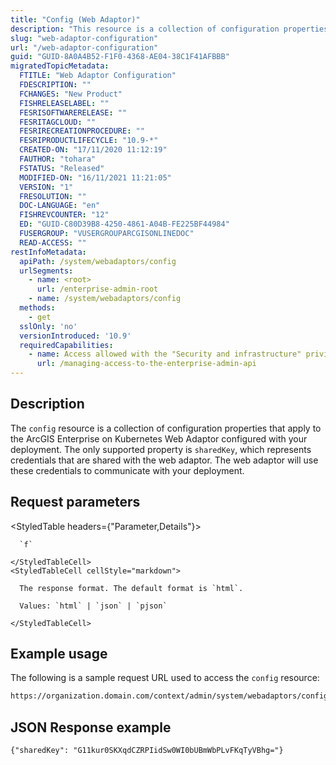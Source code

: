 ```yaml
---
title: "Config (Web Adaptor)"
description: "This resource is a collection of configuration properties that apply to the ArcGIS Enterprise on Kubernetes Web Adaptor configured with your deployment."
slug: "web-adaptor-configuration"
url: "/web-adaptor-configuration"
guid: "GUID-8A0A4B52-F1F0-4368-AE04-38C1F41AFBBB"
migratedTopicMetadata:
  FTITLE: "Web Adaptor Configuration"
  FDESCRIPTION: ""
  FCHANGES: "New Product"
  FISHRELEASELABEL: ""
  FESRISOFTWARERELEASE: ""
  FESRITAGCLOUD: ""
  FESRIRECREATIONPROCEDURE: ""
  FESRIPRODUCTLIFECYCLE: "10.9-*"
  CREATED-ON: "17/11/2020 11:12:19"
  FAUTHOR: "tohara"
  FSTATUS: "Released"
  MODIFIED-ON: "16/11/2021 11:21:05"
  VERSION: "1"
  FRESOLUTION: ""
  DOC-LANGUAGE: "en"
  FISHREVCOUNTER: "12"
  ED: "GUID-C80D39B8-4250-4861-A04B-FE225BF44984"
  FUSERGROUP: "VUSERGROUPARCGISONLINEDOC"
  READ-ACCESS: ""
restInfoMetadata:
  apiPath: /system/webadaptors/config
  urlSegments:
    - name: <root>
      url: /enterprise-admin-root
    - name: /system/webadaptors/config
  methods:
    - get
  sslOnly: 'no'
  versionIntroduced: '10.9'
  requiredCapabilities:
    - name: Access allowed with the "Security and infrastructure" privilege
      url: /managing-access-to-the-enterprise-admin-api
---
```


## Description

The `config` resource is a collection of configuration properties that apply to the ArcGIS Enterprise on Kubernetes Web Adaptor configured with your deployment. The only supported property is `sharedKey`, which represents credentials that are shared with the web adaptor. The web adaptor will use these credentials to communicate with your deployment.


## Request parameters

<StyledTable headers={"Parameter,Details"}>
  <StyledTableRow>
    <StyledTableCell cellStyle="markdown">

      `f` 

    </StyledTableCell>
    <StyledTableCell cellStyle="markdown">

      The response format. The default format is `html`.

      Values: `html` | `json` | `pjson`

    </StyledTableCell>
  </StyledTableRow>
</StyledTable>


## Example usage

The following is a sample request URL used to access the `config` resource:

```markdown
https://organization.domain.com/context/admin/system/webadaptors/config?f=pjson
```

## JSON Response example

```other
{"sharedKey": "G11kur0SKXqdCZRPIidSw0WI0bUBmWbPLvFKqTyVBhg="}
```